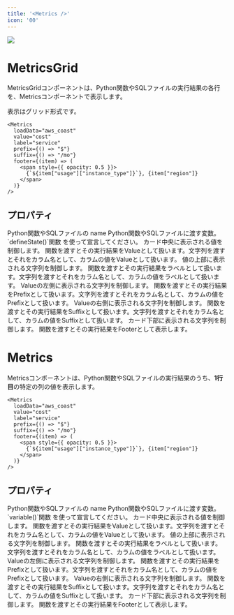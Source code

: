 ```yaml
---
title: '<Metrics />'
icon: '00'
---
```


<Frame>
  <img src="/assets/images/pages/metrics.jpg" />
</Frame>

# MetricsGrid

MetricsGridコンポーネントは、Python関数やSQLファイルの実行結果の各行を、Metricsコンポーネントで表示します。

表示はグリッド形式です。

```tsx
<Metrics
  loadData="aws_coast"
  value="cost"
  label="service"
  prefix={() => "$"}
  suffix={() => "/mo"}
  footer={(item) => (
    <span style={{ opacity: 0.5 }}>
      {`${item["usage"]["instance_type"]}`}, {item["region"]}
    </span>
  )}
/>
```

## プロパティ

<ParamField path="loadData" type="string" required>
  Python関数やSQLファイルの name
</ParamField>

<ParamField path="variables" type="{ [key: string]: any }">
  Python関数やSQLファイルに渡す変数。 `defineState()`関数 を使って宣言してください。
</ParamField>

<ParamField path="value" type="function | string">
  カード中央に表示される値を制御します。
  関数を渡すとその実行結果をValueとして扱います。文字列を渡すとそれをカラム名として、カラムの値をValueとして扱います。
</ParamField>

<ParamField path="label" type="function | string">
  値の上部に表示される文字列を制御します。
  関数を渡すとその実行結果をラベルとして扱います。文字列を渡すとそれをカラム名として、カラムの値をラベルとして扱います。
</ParamField>

<ParamField path="preix" type="function | string">
  Valueの左側に表示される文字列を制御します。
  関数を渡すとその実行結果をPrefixとして扱います。文字列を渡すとそれをカラム名として、カラムの値をPrefixとして扱います。
</ParamField>

<ParamField path="suffix" type="function | string">
  Valueの右側に表示される文字列を制御します。
  関数を渡すとその実行結果をSuffixとして扱います。文字列を渡すとそれをカラム名として、カラムの値をSuffixとして扱います。
</ParamField>

<ParamField path="footer" type="function">
  カード下部に表示される文字列を制御します。
  関数を渡すとその実行結果をFooterとして表示します。
</ParamField>


# Metrics

Metricsコンポーネントは、Python関数やSQLファイルの実行結果のうち、**1行目**の特定の列の値を表示します。

```tsx
<Metrics
  loadData="aws_coast"
  value="cost"
  label="service"
  prefix={() => "$"}
  suffix={() => "/mo"}
  footer={(item) => (
    <span style={{ opacity: 0.5 }}>
      {`${item["usage"]["instance_type"]}`}, {item["region"]}
    </span>
  )}
/>
```
## プロパティ

<ParamField path="loadData" type="string" required>
  Python関数やSQLファイルの name
</ParamField>

<ParamField path="variables" type="{ [key: string]: Variable }">
  Python関数やSQLファイルに渡す変数。 `variable()`関数 を使って宣言してください。
</ParamField>

<ParamField path="value" type="function | string">
  カード中央に表示される値を制御します。
  関数を渡すとその実行結果をValueとして扱います。文字列を渡すとそれをカラム名として、カラムの値をValueとして扱います。
</ParamField>

<ParamField path="label" type="function | string">
  値の上部に表示される文字列を制御します。
  関数を渡すとその実行結果をラベルとして扱います。文字列を渡すとそれをカラム名として、カラムの値をラベルとして扱います。
</ParamField>

<ParamField path="preix" type="function | string">
  Valueの左側に表示される文字列を制御します。
  関数を渡すとその実行結果をPrefixとして扱います。文字列を渡すとそれをカラム名として、カラムの値をPrefixとして扱います。
</ParamField>

<ParamField path="suffix" type="function | string">
  Valueの右側に表示される文字列を制御します。
  関数を渡すとその実行結果をSuffixとして扱います。文字列を渡すとそれをカラム名として、カラムの値をSuffixとして扱います。
</ParamField>

<ParamField path="footer" type="function">
  カード下部に表示される文字列を制御します。
  関数を渡すとその実行結果をFooterとして表示します。
</ParamField>
